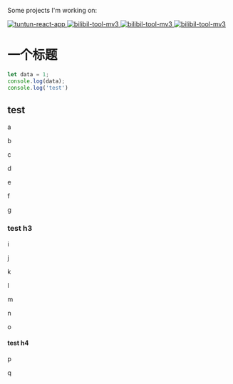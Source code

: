 Some projects I'm working on:

<div className="repo-list">
	<a target="_blank" rel="noreferrer" href="https://github.com/tuntun0609/tuntun-react-app" className="repo-list-item">
		<img alt="tuntun-react-app" src="https://tun-github-readme-stats.vercel.app/api/pin/?username=tuntun0609&repo=tuntun-react-app" />
	</a>
	<a target="_blank" rel="noreferrer" href="https://github.com/tuntun0609/tun-bili-tool" className="repo-list-item">
		<img alt="bilibil-tool-mv3" src="https://tun-github-readme-stats.vercel.app/api/pin/?username=tuntun0609&repo=tun-bili-tool" />
	</a>
	<a target="_blank" rel="noreferrer" href="https://github.com/tuntun0609/leetcode" className="repo-list-item">
		<img alt="bilibil-tool-mv3" src="https://tun-github-readme-stats.vercel.app/api/pin/?username=tuntun0609&repo=leetcode" />
	</a>
	<a target="_blank" rel="noreferrer" href="https://github.com/tuntun0609/school-tool" className="repo-list-item">
		<img alt="bilibil-tool-mv3" src="https://tun-github-readme-stats.vercel.app/api/pin/?username=tuntun0609&repo=school-tool" />
	</a>
</div>

# 一个标题

```javascript
let data = 1;
console.log(data);
console.log('test')
```

## test

a

b

c

d

e

f

g

### test h3

i

j

k

l

m

n

o

#### test h4

p

q
